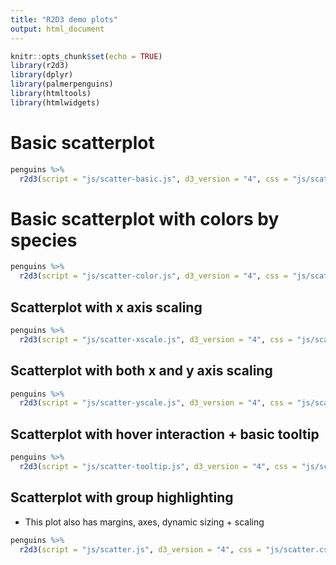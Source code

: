 ```yaml
---
title: "R2D3 demo plots"
output: html_document
---
```


```r
knitr::opts_chunk$set(echo = TRUE)
library(r2d3)
library(dplyr)
library(palmerpenguins)
library(htmltools)
library(htmlwidgets)
```


# Basic scatterplot  

```r
penguins %>%
  r2d3(script = "js/scatter-basic.js", d3_version = "4", css = "js/scatter.css")
```


# Basic scatterplot  with colors by species  

```r
penguins %>%
  r2d3(script = "js/scatter-color.js", d3_version = "4", css = "js/scatter.css")
```



## Scatterplot with x axis scaling  

```r
penguins %>%
  r2d3(script = "js/scatter-xscale.js", d3_version = "4", css = "js/scatter.css")
```


## Scatterplot with both x and y axis scaling  

```r
penguins %>%
  r2d3(script = "js/scatter-yscale.js", d3_version = "4", css = "js/scatter.css")
```



## Scatterplot with hover interaction + basic tooltip  

```r
penguins %>%
  r2d3(script = "js/scatter-tooltip.js", d3_version = "4", css = "js/scatter.css")
```



## Scatterplot with group highlighting  

  - This plot also has margins, axes, dynamic sizing + scaling  
  
```r
penguins %>%
  r2d3(script = "js/scatter.js", d3_version = "4", css = "js/scatter.css")
```

